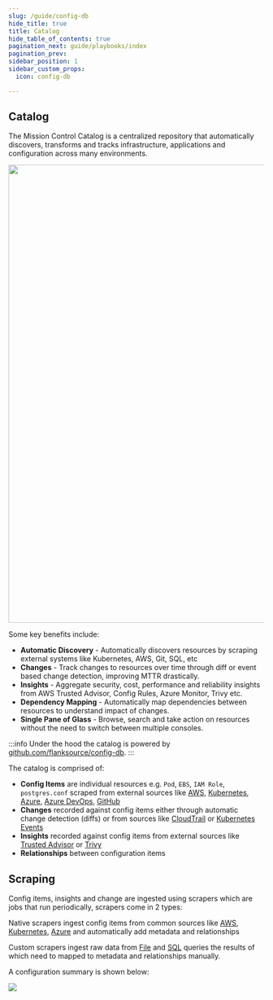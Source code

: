 ```yaml
---
slug: /guide/config-db
hide_title: true
title: Catalog
hide_table_of_contents: true
pagination_next: guide/playbooks/index
pagination_prev:
sidebar_position: 1
sidebar_custom_props:
  icon: config-db

---
```


## Catalog

The Mission Control Catalog is a centralized repository that automatically discovers, transforms and tracks infrastructure, applications and configuration across many environments.



<img src="/img/config-db.svg" width="900px" className='pb-10'></img>



Some key benefits include:

* **Automatic Discovery** - Automatically discovers resources by scraping external systems like Kubernetes, AWS, Git, SQL, etc
* **Changes** - Track changes to resources over time through diff or event based change detection, improving MTTR drastically.
* **Insights** - Aggregate security, cost, performance and reliability insights from AWS Trusted Advisor, Config Rules, Azure Monitor, Trivy etc.
* **Dependency Mapping** - Automatically map dependencies between resources to understand impact of changes.
* **Single Pane of Glass** - Browse, search and take action on resources without the need to switch between multiple consoles.

:::info
Under the hood the catalog is powered by [github.com/flanksource/config-db](https://github.com/flanksource/config-db).
:::

The catalog is comprised of:

* **Config Items** are individual resources e.g. `Pod`, `EBS`, `IAM Role`, `postgres.conf` scraped from external sources like [AWS](/guide/config-db/scrapers/aws), [Kubernetes](/guide/config-db/scrapers/kubernetes), [Azure](/guide/config-db/scrapers/azure), [Azure DevOps](/guide/config-db/scrapers/azure-devops), [GitHub](/guide/config-db/scrapers/github)
* **Changes** recorded against config items either through automatic change detection (diffs) or from sources like [CloudTrail](/guide/config-db/scrapers/aws#cloudtrail) or [Kubernetes Events](/guide/config-db/scrapers/kubernetes#events)
* **Insights** recorded against config items from external sources like [Trusted Advisor](/guide/config-db/scrapers/aws#trusted-advisor) or [Trivy](/guide/config-db/scrapers/trivy)
* **Relationships** between configuration items


## Scraping

Config items, insights and change are ingested using scrapers which are jobs that run periodically, scrapers come in 2 types:

<Step step={1} name="Native" style="list">


Native scrapers ingest config items from common sources like [AWS](/guide/config-db/scrapers/aws), [Kubernetes](/guide/config-db/scrapers/kubernetes), [Azure](/guide/config-db/scrapers/azure) and automatically add metadata and relationships
</Step>

<Step step={2} name="Custom" style="list">

Custom scrapers ingest raw data from [File](/guide/config-db/scrapers/file) and [SQL](/guide/config-db/scrapers/sql) queries the results of which need to mapped to metadata and relationships manually.

</Step>


A configuration summary is shown below:

![](/img/config-db.png)

